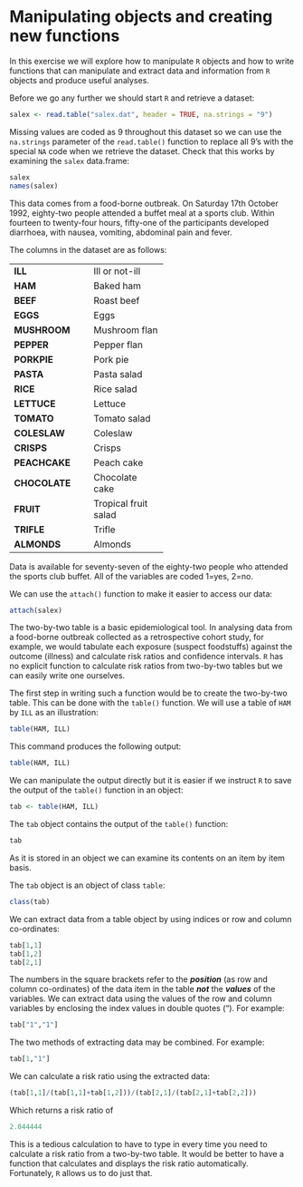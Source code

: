 # Manipulating objects and creating new functions {#exercise2}

In this exercise we will explore how to manipulate `R` objects and how to write functions that can manipulate and extract data and information from `R` objects and produce useful analyses.

Before we go any further we should start `R` and retrieve a dataset:

```r
salex <- read.table("salex.dat", header = TRUE, na.strings = "9")
```

Missing values are coded as 9 throughout this dataset so we can use the `na.strings` parameter of the `read.table()` function to replace all 9’s with the special `NA` code when we retrieve the dataset. Check that this works by examining the `salex` data.frame:

```r
salex
names(salex)
```

This data comes from a food-borne outbreak. On Saturday 17th October 1992, eighty-two people attended a buffet meal at a sports club. Within fourteen to twenty-four hours, fifty-one of the participants developed diarrhoea, with nausea, vomiting, abdominal pain and fever.

The columns in the dataset are as follows:

+---------------+----------------------+
| **ILL**       | Ill or not-ill       |
+---------------+----------------------+
| **HAM**       | Baked ham            |
+---------------+----------------------+
| **BEEF**      | Roast beef           |
+---------------+----------------------+
| **EGGS**      | Eggs                 |
+---------------+----------------------+
| **MUSHROOM**  | Mushroom flan        |
+---------------+----------------------+
| **PEPPER**    | Pepper flan          |
+---------------+----------------------+
| **PORKPIE**   | Pork pie             |
+---------------+----------------------+
| **PASTA**     | Pasta salad          |
+---------------+----------------------+
| **RICE**      | Rice salad           |
+---------------+----------------------+
| **LETTUCE**   | Lettuce              |
+---------------+----------------------+
| **TOMATO**    | Tomato salad         |
+---------------+----------------------+
| **COLESLAW**  | Coleslaw             |
+---------------+----------------------+
| **CRISPS**    | Crisps               |
+---------------+----------------------+
| **PEACHCAKE** | Peach cake           |
+---------------+----------------------+
| **CHOCOLATE** | Chocolate cake       |
+---------------+----------------------+
| **FRUIT**     | Tropical fruit salad |
+---------------+----------------------+
| **TRIFLE**    | Trifle               |
+---------------+----------------------+
| **ALMONDS**   | Almonds              |
+---------------+----------------------+

Data is available for seventy-seven of the eighty-two people who attended the sports club buffet. All of the variables are coded 1=yes, 2=no.

We can use the `attach()` function to make it easier to access our data: 

```r
attach(salex)
```

The two-by-two table is a basic epidemiological tool. In analysing data from a food-borne outbreak collected as a retrospective cohort study, for example, we would tabulate each exposure (suspect foodstuffs) against the outcome (illness) and calculate risk ratios and confidence intervals. `R` has no explicit function to calculate risk ratios from two-by-two tables but we can easily write one ourselves.

The first step in writing such a function would be to create the two-by-two table. This can be done with the `table()` function. We will use a table of `HAM` by `ILL` as an illustration:

```r
table(HAM, ILL)
```

This command produces the following output:

```r
table(HAM, ILL)
```

We can manipulate the output directly but it is easier if we instruct `R` to save the output of the `table()` function in an object:

```r
tab <- table(HAM, ILL)
```

The `tab` object contains the output of the `table()` function:

```r
tab
```

As it is stored in an object we can examine its contents on an item by item basis.

The `tab` object is an object of class `table`:

```r
class(tab)
```

We can extract data from a table object by using indices or row and column co-ordinates:

```r
tab[1,1]
tab[1,2]
tab[2,1]
```

The numbers in the square brackets refer to the ***position*** (as row and column co-ordinates) of the data item in the table **_not_** the ***values*** of the variables. We can extract data using the values of the row and column variables by enclosing the index values in double quotes ("). For example:

```r
tab["1","1"]
```

The two methods of extracting data may be combined. For example:

```r
tab[1,"1"]
```

We can calculate a risk ratio using the extracted data:

```r
(tab[1,1]/(tab[1,1]+tab[1,2]))/(tab[2,1]/(tab[2,1]+tab[2,2]))
```

Which returns a risk ratio of

```r
2.044444
```

This is a tedious calculation to have to type in every time you need to calculate a risk ratio from a two-by-two table. It would be better to have a function that calculates and displays the risk ratio automatically. Fortunately, `R` allows us to do just that.

